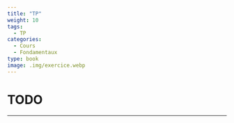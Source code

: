 ```yaml
---
title: "TP"
weight: 10
tags:
  - TP
categories:
  - Cours
  - Fondamentaux
type: book
image: .img/exercice.webp
---
```


# TODO

---